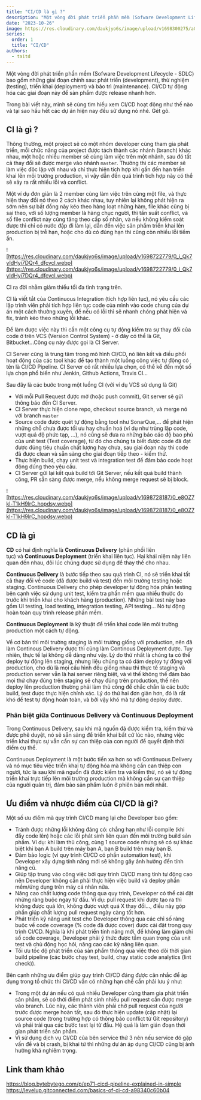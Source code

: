 ```yaml
---
title: "CI/CD là gì ?"
description: "Một vòng đời phát triển phần mềm (Sofware Development Lifecycle - SDLC) bao gồm những giai đoạn chính sau: phát triển (development), thử nghiệm (testing), triển khai (deployment) và bảo trì (maintenance). CI/CD tự động hóa các giai đoạn này để sản phẩm được release nhanh hơn."
date: "2023-10-26"
image: https://res.cloudinary.com/daukjyo6s/image/upload/v1698300275/a0392cd2-a9b4-4c12-8c12-5250127d7df2_1280x1679_hdenos.jpg
series:
  order: 1
  title: "CI/CD"
authors:
  - taitd
---
```


Một vòng đời phát triển phần mềm (Sofware Development Lifecycle - SDLC) bao gồm những giai đoạn chính sau: phát triển (development), thử nghiệm (testing), triển khai (deployment) và bảo trì (maintenance). CI/CD tự động hóa các giai đoạn này để sản phẩm được release nhanh hơn.

Trong bài viết này, mình sẽ cùng tìm hiểu xem CI/CD hoạt động như thế nào và tại sao hầu hết các dự án hiện nay đều sử dụng nó nhé. Gét gô.

## CI là gì ?

Thông thường, một project sẽ có một nhóm developer cùng tham gia phát triển, mỗi chức năng của project được tách thành các nhánh (branch) khác nhau, một hoặc nhiều member sẽ cùng làm việc trên một nhánh, sau đó tất cả thay đổi sẽ được merge vào nhánh `master`. Thường thì các member sẽ làm việc độc lập với nhau và chỉ thực hiện tích hợp khi gần đến hạn triển khai lên môi trường production, vì vậy dẫn đến quá trình tích hợp này có thể sẽ xảy ra rất nhiều lỗi và conflict.

Một ví dụ đơn giản là 2 member cùng làm việc trên cùng một file, và thực hiện thay đổi nó theo 2 cách khác nhau, tuy nhiên lại không phát hiện ra sớm nên sự bất đồng này kéo theo hàng loạt những hàm, file khác cũng bị sai theo, với số lượng member là hàng chục người, thì tần suất conflict, và số file conflict này cũng tăng theo cấp số nhân, và nếu không kiểm soát được thì chỉ có nước đập đi làm lại, dẫn đến việc sản phẩm triển khai lên production bị trễ hạn, hoặc cho dù có đúng hạn thì cũng còn nhiều lỗi tiềm ẩn.

![https://res.cloudinary.com/daukjyo6s/image/upload/v1698722779/0_i_Qk7yIdHyi7DQr4_dfcvcl.webp](https://res.cloudinary.com/daukjyo6s/image/upload/v1698722779/0_i_Qk7yIdHyi7DQr4_dfcvcl.webp)

CI ra đời nhằm giảm thiểu tối đa tình trạng trên.

CI là viết tắt của Continuous Integration (tích hợp liên tục), nó yêu cầu các lập trình viên phải tích hợp liên tục code của mình vào code chung của dự án một cách thường xuyên, để nếu có lỗi thì sẽ nhanh chóng phát hiện và fix, tránh kéo theo những lỗi khác.

Để làm được việc này thì cần một công cụ tự động kiểm tra sự thay đổi của code ở trên VCS (Version Control System) - ở đây có thể là Git, Bitbucket...Công cụ này được gọi là CI Server.

CI Server cũng là trung tâm trong mô hình CI/CD, nó liên kết và điều phối hoạt động của các tool khác để tạo thành một luồng công việc tự động có tên là CI/CD Pipeline. CI Server có rất nhiều lựa chọn, có thể kể đến một số lựa chọn phổ biến như Jenkin, Github Actions, Travis CI...

Sau đây là các bước trong một luồng CI (với ví dụ VCS sử dụng là Git)

- Với mỗi Pull Request được mở (hoặc push commit), Git server sẽ gửi thông báo đến CI Server.
- CI Server thực hiện clone repo, checkout source branch, và merge nó với branch `master`
- Source code được quét tự động bằng tool như SonarQue,... để phát hiện những chỗ chưa được tối ưu hay chuẩn hoá (ví dụ như trùng lặp code, vượt quá độ phức tạp, ...), nó cũng sẽ đưa ra những báo cáo độ bao phủ của unit test (Test coverage), từ đó cho chúng ta biết được code đã đạt được đúng tiêu chuẩn chất lượng hay chưa, sau giai đoạn này thì code đã được clean và sẵn sàng cho giai đoạn tiếp theo - kiểm thử.
- Thực hiện build, chạy unit test và integration test để đảm bảo code hoạt động đúng theo yêu cầu.
- CI Server gửi lại kết quả build tới Git Server, nếu kết quả build thành công, PR sẵn sàng được merge, nếu không merge request sẽ bị block.

![https://res.cloudinary.com/daukjyo6s/image/upload/v1698728187/0_e8OZ7kl-T1kH9lrC_hopdsy.webp](https://res.cloudinary.com/daukjyo6s/image/upload/v1698728187/0_e8OZ7kl-T1kH9lrC_hopdsy.webp)

## CD là gì

**CD** có hai định nghĩa là **Continuous Delivery** (phân phối liên tục) và **Continuous Deployment** (triển khai liên tục). Hai khái niệm này liên quan đến nhau, đôi lúc chúng được sử dụng để thay thế cho nhau.

**Continuous Delivery** là bước tiếp theo sau quá trình CI, nó sẽ triển khai tất cả thay đổi về code (đã được build và test) đến môi trường testing hoặc staging. Continuous Delivery cho phép developer tự động hóa phần testing bên cạnh việc sử dụng unit test, kiểm tra phần mềm qua nhiều thước đo trước khi triển khai cho khách hàng (production). Những bài test này bao gồm UI testing, load testing, integration testing, API testing... Nó tự động hoàn toàn quy trình release phần mềm.

**Continuous Deployment** là kỹ thuật để triển khai code lên môi trường production một cách tự động.

Về cơ bản thì môi trường staging là môi trường giống với production, nên đã làm Continous Delivery được thì cũng làm Continous Deployment được. Tuy nhiên, thực tế lại không dễ dàng như vậy. Lý do thứ nhất là chúng ta có thể deploy tự động lên staging, nhưng liệu chúng ta có dám deploy tự động với production, cho dù là mọi cấu hình đều giống nhau thì thực tế staging và production server vẫn là hai server riêng biệt, và vì thế không thể đảm bảo mọi thứ chạy đúng trên staging sẽ chạy đúng trên production, thế nên deploy lên production thường phải làm thủ công để chắc chắn là các bước build, test được thực hiện chính xác. Lý do thứ hai đơn giản hơn, đó là rất khó để test tự động hoàn toàn, và bởi vậy khó mà tự động deploy được.

### Phân biệt giữa Continuous Delivery và Continuous Deployment

Trong Continuous Delivery, sau khi mã nguồn đã được kiểm tra, kiểm thử và được phê duyệt, nó sẽ sẵn sàng để triển khai bất cứ lúc nào, nhưng việc triển khai thực sự vẫn cần sự can thiệp của con người để quyết định thời điểm cụ thể.

Continuous Deployment là một bước tiến xa hơn so với Continuous Delivery và nó mục tiêu việc triển khai tự động hóa mà không cần can thiệp con người, tức là sau khi mã nguồn đã được kiểm tra và kiểm thử, nó sẽ tự động triển khai trực tiếp lên môi trường production mà không cần sự can thiệp của người quản trị, đảm bảo sản phẩm luôn ở phiên bản mới nhất.

## Ưu điểm và nhược điểm của CI/CD là gì?

Một số ưu điểm mà quy trình CI/CD mang lại cho Developer bao gồm:

- Tránh được những lỗi không đáng có: chẳng hạn như lỗi compile (khi đẩy code lên) hoặc các lỗi phát sinh liên quan đến môi trường build sản phẩm. Ví dụ: khi làm thủ công, cùng 1 source code nhưng sẽ có sự khác biệt khi bạn A build trên máy bạn A, bạn B build trên máy bạn B.
- Đảm bảo logic (vì quy trình CI/CD có phần automation test), khi Developer xây dựng tính năng mới sẽ không gây ảnh hưởng đến tính năng cũ.
- Giúp tập trung vào công việc bởi quy trình CI/CD mang tính tự động cao nên Developer không cần phải thực hiện việc build và deploy phần mềm/ứng dụng trên máy cá nhân nữa.
- Nâng cao chất lượng code thông qua quy trình, Developer có thể cài đặt những ràng buộc ngay từ đầu. Ví dụ: pull request khi được tạo ra thì không được quá lớn, không được vượt quá X thay đổi…, điều này góp phần giúp chất lượng pull request ngày càng tốt hơn.
- Phát triển kỹ năng unit test cho Developer thông qua các chỉ số ràng buộc về code coverage (% code đã được cover) được cài đặt trong quy trình CI/CD. Nghĩa là khi phát triển tính năng mới, để không làm giảm chỉ số code coverage, Developer phải ý thức được tầm quan trọng của unit test và chủ động học hỏi, nâng cao các kỹ năng liên quan.
- Tối ưu tốc độ phát triển của sản phẩm thông qua việc theo dõi thời gian build pipeline (các bước chạy test, build, chạy static code analytics (lint check)).

Bên cạnh những ưu điểm giúp quy trình CI/CD đáng được cân nhắc để áp dụng trong tổ chức thì CI/CD vẫn có những hạn chế cần phải lưu ý như:

- Trong một dự án nếu có quá nhiều Developer cùng tham gia phát triển sản phẩm, sẽ có thời điểm phát sinh nhiều pull request cần được merge vào branch. Lúc này, các thành viên phải chờ pull request của người trước được merge hoàn tất, sau đó thực hiện update (cập nhật) lại source code (trong trường hợp có thông báo conflict từ Git repository) và phải trải qua các bước test lại từ đầu. Hệ quả là làm gián đoạn thời gian phát triển sản phẩm.
- Vì sử dụng dịch vụ CI/CD của bên service thứ 3 nên nếu service đó gặp vấn đề và bị crash, bị khai tử thì những dự án áp dụng CI/CD cũng bị ảnh hưởng khá nghiêm trọng.

## Link tham khảo

https://blog.bytebytego.com/p/ep71-cicd-pipeline-explained-in-simple
https://levelup.gitconnected.com/basics-of-ci-cd-a98340c60b04
